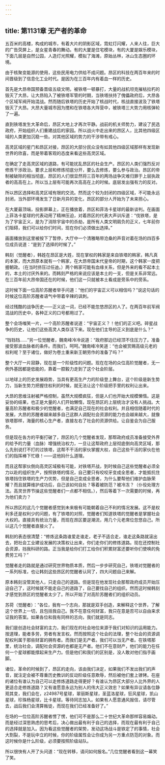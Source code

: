 ```yaml
---
---
---
```

title: 第1131章 无产者的革命
---



五百米的高楼，构成的城市，有着大片的阴影区域，霓虹灯闪耀，人来人往，巨大的广告荧屏上，是女星青春的舞动。有的大厦是住宅模块，有的大厦是娱乐模块，下面几层是自然公园，人造灯光照耀，模拟了海滩，原始丛林，冰山生态圈的环境。

由于核聚变能源的使用，这些民用电力供给不成问题。昂区的科技在两百年来的时间晋级到了信息化工业时代。是因为在三百年内有着血一样的历史。

首先是大昂帝国预备晋级五级文明，被铁塔一顿暴打，大量的战机坦克摧枯拉朽的毁灭了大昂，让大昂陷入了被铁塔军管的时期，当铁塔扶持了傀儡政府后，大昂各个区域军阀开始混战。然而随后铁塔的历史开始了核战时代，核战直接波及了铁塔毁灭了大昂。大昂大量城市因为搅和在铁塔各大阵营中，被铁塔三大势力用核弹轮了一遍。

直到铁塔发生大革命后，昂区大地上才再次平静。战前的机关师势力，建设了民选政府，开始组织人们重建战后的家园。所以战火中走出来的昂区人，比其他四级区域的人类更加沉稳一些。对其他区域的势力的干涉带有戒心。

高灵区域的星门和昂区对接，昂区的大部分民众没有如其他四级区域那样有发现新世界的欣喜，而是带着客观的态度来看这些高灵区域。

在确定了走高灵区域的道路，有可能扰乱昂区的社会生产。昂区的人类们强烈反对修炼干涉政治。要求上层和修炼彻底分开，要么去修炼，要么参与政治。昂区的帝制被破除的相当彻底，昂区的人们很显然将三百年的两场战争灾难归罪于上层执政者的高高在上。所以当上层有可能再次高高在上的时候。底层发出强有力的反对。

所以昂区选择和高灵区域有限的交流。然而这个较为封闭的四级区域，不可能永远封闭，当外部环境发生了日新月异的变化，昂区的部分人开始为了未来担心。

在大厦最顶端，投影屏幕上，正在播放着，昂区和菲洛卡星球的最新谈判。在画面上菲洛卡星球的代表动用了精神压迫，对着昂区的代表大声训斥道：“伐铁塔，是为了宇宙正义，是为了消除宇宙中的杀劫，是所有人类文明肩负的正义，七年前你们阻碍，我们可以给你们时间，现在你们必须做出选择。”

画面播放到这里被按下了暂停，大厅中一个清雅略带沧桑的声音对着在场的四百多位成员说道：“是到了选择的时候了。”

韩刻（觉醒者），韩姓在昂区是大姓，现在掌权的韩家是来自铁塔的韩家，韩凡真的本家，而大昂原本就有一个韩家，在大昂帝国末代皇帝的时期，这个韩家一度把握朝政。（在当时挤压过任迪。）两个韩家可能有血缘关系，但是外来的看不起本土的，本土的讨厌外来的。而韩刻严格的来说应该是本土的一支，但是关系非常远。在三百年前大昂帝国还在的时候，他们这一只就被本土看成是旁系中的旁系。

这时候下面一位高阶苏醒者举手问道：“他们的宇宙正义可以相信吗？”说这句话的时候这位高阶苏醒者语气中带着辛辣的讽刺。

经过残酷的战争历史——正义这一词，已经不能忽悠昂区的人了。在两百年前军阀混战的历史中，各种正义的口号都用过了。

整个会场嗤笑一片，一个高阶苏醒者说道：“宇宙正义？！他们的正义吧。碎星战争的历史，让他们这些高灵人类存活下来。现在他们主导的正义到底是什么？”

“铛铛铛……”另一位觉醒者，魏南峰冷冷说道：“政府那边已经顶不住压力了。准备接受那波血脉者的条件。而我们，呵呵。”魏南峰冷笑道：“也会被赏赐高级元老的权利呢？至于诸位，做好为卷土重来新王朝劳作的准备了吗？”

整个大厅一片寂静，现在是一个阶级性的问题。现在在场的众位高阶觉醒者，无一例外基因都是低能的，靠着一腔毅力走到了这个社会阶层。

以地球上的历史发展趋势，当具有更高生产力的阶级登上舞台，这个阶级是新生势力，当新生势力把握住权利的时候，就无法让这个阶级把手里的权利让出来。

大昂的思维注射被严格控制，虽然大规模疯狂，但是人们也开始大规模懒惰。这是妥协的结果，也正是大量的人们开始懒惰，现在昂区的上层统治才没有人挑战。大量高阶苏醒者和极少的觉醒者，也满足自己现在的社会权利。并且相信随着时代的发展，大昂的苏醒者越来越多自己这群人调配社会资源的能力也会越来越大，就像铁塔那样，海量的核心生产者，直接左右了社会的资源供给。让自鉴会为自己服务。

但是现在各方的平衡打破了，昂区的几个觉醒者发现，那帮政府成员准备接受外界的给予的力量（血脉）增强统治权力，一旦让这帮政府上层彻底倒向高灵区域，那么先别说打不打的过铁塔，这帮不干活的家伙掌握大权，自己这些干活的家伙在他们的指挥棒下忙碌！——这他妈什么道理。

而且这帮家伙倒向高灵区域极有可能，对铁塔开战，到时候自己这些觉醒者必须全力以赴的组织生产，按照铁塔的情况，自己要只有咬咬牙变成全思者，才能抵抗住铁塔挡住铁塔的生产力优势，但是自己变成全思者，为什么要帮他们维护血脉荣耀？而且就算维护成功后，自己该如何自处？等着被防范？被冷冻？（仆役处理方法。高灵世界节操这些觉醒者们一点都不相信。），然后等着下一次需要的时候，再为他们卖力？

所以昂区的这几个觉醒者感觉到未来极有可能朝着自己不利的情况发展。这不是权利多还是权利少的问题，有了铁塔的对照，觉醒者们知道铁塔的觉醒者是掌握社会大权的。直接具有统治力量，而现在昂区要逆潮流，用几个元老席位忽悠自己。所以这几个觉醒者直接火了。

韩刻的表态很清楚：“修炼这条路谁爱走谁走，老子不适合走，谁走这条路就滚出去，把社会工业建设发展的决策权让出来，你们走你们的修炼道路。现在还控制社会资源，挡我科研的路。正当我是给你们打工给你们积累财富还要听你们使唤的免费劳工吗？”

觉醒者走的路就是通过研究世界物质本质，然后一步步研究自己，铁塔对觉醒者的一系列标准，也让韩刻这些昂区的觉醒者认同了，四大问题自己来解。

原本韩刻没管其他人，只走自己的道路。但是现在他发现社会那帮政府成员开始压迫自己了，这时候就不能走自己的道路了，自己要找自己的组织。然而这时候韩刻才感觉到昂区的觉醒者太少了。所以开始了对高阶苏醒者们的组织动员。

苏荷（觉醒者）：“各位，我有一个志向，那就是双手创造，来解释这个世界，了解这个世界上一切，且包括我自己。我不在意任何财富，我只在意是否可以自由来求证我的答案。如果各位和我有同样的志向，我们就是同志。

我们是创造社会财富的主力，我们现在的社会地位来源于我们对知识的运用能力。按道理，能者多劳，劳者有发言权。然而按照这个社会的法理，整个社会的资源调配权利属于那些财富的拥有者。而我们是无产者。我们可以当无产者。在铁塔那里，统治社会，调配社会资源的也都是无产者。他们不在意财产，他们的能力在任何一个星球都能撑起来生产力。但是他们和我们的区别是，没人敢对他们指手画脚。

诸位，革命的时候到了，昂区的走向，该由我们决定，如果我们不发出我们的声音，就注定会被不尊重历史教训的反动阶级任意欺辱，然后被他们套上镣铐。在座的诸位有谁认为自己可以走修炼道路走得更好？有谁认为昂区大部分人比外界的人更适合走修炼道路？又有谁愿意永远为别人的伟大正义效忠？如果有异议请各位静观其变，我们会在，z24987号星球，翠丽斯星球，圣蓝洛星球，狂风星球，凯山星球，珍珠杨星球，比卡星球。等待同志加入。如果有人愿意通风报信，请尽管去，战后我们会清算叛徒，而现在我们已经准备好了。”

在场的一位位高阶苏醒者愣了愣，他们可不是那么二十世纪大革命那样容易煽动。而是经过深思熟虑的思考后，决心做出最有利于自己的选择，而现在最有利于自己的选择就是加入。因为看这些觉醒者的架势，发动这场战斗是铁定了的事情，社会大割裂，不是玩中立的时候，你的阶级属性会让你成为另一方重点防范的对象。而这时候你是什么阶级，必须要按照阶级站队。

所以很快有人开了头问道：“现在转移，请问如何报名。”几位觉醒者看到这一幕笑了笑。
